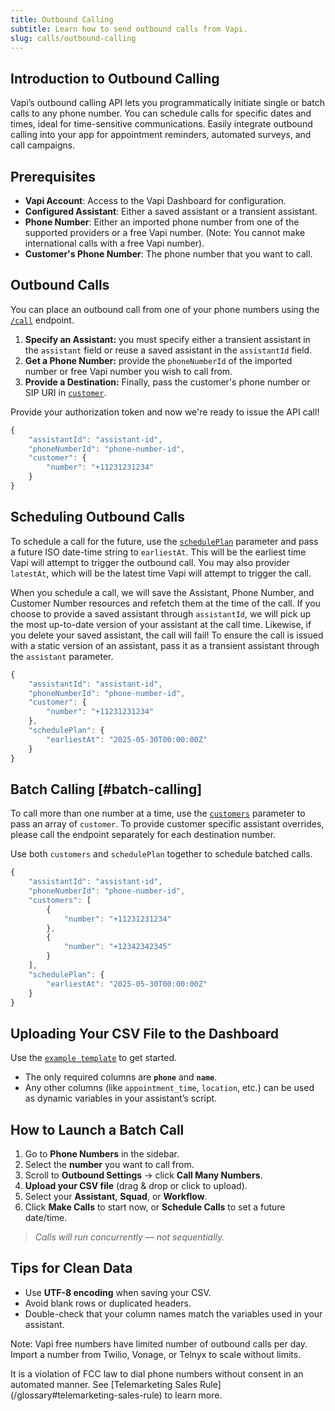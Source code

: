 ```yaml
---
title: Outbound Calling
subtitle: Learn how to send outbound calls from Vapi.
slug: calls/outbound-calling
---
```


## Introduction to Outbound Calling

Vapi’s outbound calling API lets you programmatically initiate single or batch calls to any phone number. You can schedule calls for specific dates and times, ideal for time-sensitive communications. Easily integrate outbound calling into your app for appointment reminders, automated surveys, and call campaigns.

## Prerequisites

- **Vapi Account**: Access to the Vapi Dashboard for configuration.
- **Configured Assistant**: Either a saved assistant or a transient assistant.
- **Phone Number**: Either an imported phone number from one of the supported providers or a free Vapi number. (Note: You cannot make international calls with a free Vapi number).
- **Customer's Phone Number**: The phone number that you want to call.

## Outbound Calls

You can place an outbound call from one of your phone numbers using the [`/call`](/api-reference/calls/create-phone-call) endpoint.

1. **Specify an Assistant:** you must specify either a transient assistant in the `assistant` field or reuse a saved assistant in the `assistantId` field.
2. **Get a Phone Number:** provide the `phoneNumberId` of the imported number or free Vapi number you wish to call from.
3. **Provide a Destination:** Finally, pass the customer's phone number or SIP URI in [`customer`](/api-reference/calls/create#request.body.customer).

Provide your authorization token and now we're ready to issue the API call!

```jsx
{
    "assistantId": "assistant-id",
    "phoneNumberId": "phone-number-id",
    "customer": {
        "number": "+11231231234"
    }
}
```

## Scheduling Outbound Calls

To schedule a call for the future, use the [`schedulePlan`](/api-reference/calls/create#request.body.schedulePlan) parameter and pass a future ISO date-time string to `earliestAt`. This will be the earliest time Vapi will attempt to trigger the outbound call. You may also provider `latestAt`, which will be the latest time Vapi will attempt to trigger the call.

When you schedule a call, we will save the Assistant, Phone Number, and Customer Number resources and refetch them at the time of the call. If you choose to provide a saved assistant through `assistantId`, we will pick up the most up-to-date version of your assistant at the call time. Likewise, if you delete your saved assistant, the call will fail! To ensure the call is issued with a static version of an assistant, pass it as a transient assistant through the `assistant` parameter.

```jsx
{
    "assistantId": "assistant-id",
    "phoneNumberId": "phone-number-id",
    "customer": {
        "number": "+11231231234"
    },
    "schedulePlan": {
        "earliestAt": "2025-05-30T00:00:00Z"
    }
}
```

## Batch Calling [#batch-calling]

To call more than one number at a time, use the [`customers`](/api-reference/calls/create#request.body.customers) parameter to pass an array of `customer`. To provide customer specific assistant overrides, please call the endpoint separately for each destination number.

Use both `customers` and `schedulePlan` together to schedule batched calls.

```jsx
{
    "assistantId": "assistant-id",
    "phoneNumberId": "phone-number-id",
    "customers": [
        {
            "number": "+11231231234"
        },
        {
            "number": "+12342342345"
        }
    ],
    "schedulePlan": {
        "earliestAt": "2025-05-30T00:00:00Z"
    }
}
```

## Uploading Your CSV File to the Dashboard

Use the [`example template`](/assets/batch-sample.csv) to get started.

* The only required columns are **`phone`** and **`name`**.
* Any other columns (like `appointment_time`, `location`, etc.) can be used as dynamic variables in your assistant’s script.

## How to Launch a Batch Call

1. Go to **Phone Numbers** in the sidebar.
2. Select the **number** you want to call from.
3. Scroll to **Outbound Settings** → click **Call Many Numbers**.
4. **Upload your CSV file** (drag & drop or click to upload).
5. Select your **Assistant**, **Squad**, or **Workflow**.
6. Click **Make Calls** to start now, or **Schedule Calls** to set a future date/time.

>    *Calls will run concurrently — not sequentially.*

## Tips for Clean Data

* Use **UTF-8 encoding** when saving your CSV.
* Avoid blank rows or duplicated headers.
* Double-check that your column names match the variables used in your assistant.


Note: Vapi free numbers have limited number of outbound calls per day. Import a number from Twilio, Vonage, or Telnyx to scale without limits.

<Warning>
  It is a violation of FCC law to dial phone numbers without consent in an
  automated manner. See [Telemarketing Sales
  Rule](/glossary#telemarketing-sales-rule) to learn more.
</Warning>
